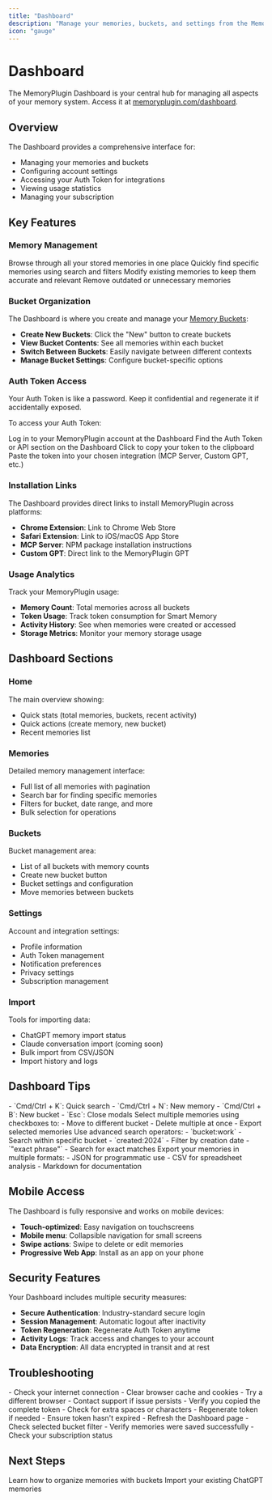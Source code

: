 ```yaml
---
title: "Dashboard"
description: "Manage your memories, buckets, and settings from the MemoryPlugin web dashboard"
icon: "gauge"
---
```


# Dashboard

The MemoryPlugin Dashboard is your central hub for managing all aspects of your memory system. Access it at [memoryplugin.com/dashboard](https://memoryplugin.com/dashboard).

## Overview

The Dashboard provides a comprehensive interface for:
- Managing your memories and buckets
- Configuring account settings
- Accessing your Auth Token for integrations
- Viewing usage statistics
- Managing your subscription

## Key Features

### Memory Management

<CardGroup cols={2}>
  <Card title="View All Memories" icon="list">
    Browse through all your stored memories in one place
  </Card>
  <Card title="Search & Filter" icon="search">
    Quickly find specific memories using search and filters
  </Card>
  <Card title="Edit Memories" icon="edit">
    Modify existing memories to keep them accurate and relevant
  </Card>
  <Card title="Delete Memories" icon="trash">
    Remove outdated or unnecessary memories
  </Card>
</CardGroup>

### Bucket Organization

The Dashboard is where you create and manage your [Memory Buckets](/features/memory-buckets):

- **Create New Buckets**: Click the "New" button to create buckets
- **View Bucket Contents**: See all memories within each bucket
- **Switch Between Buckets**: Easily navigate between different contexts
- **Manage Bucket Settings**: Configure bucket-specific options

### Auth Token Access

<Warning>
Your Auth Token is like a password. Keep it confidential and regenerate it if accidentally exposed.
</Warning>

To access your Auth Token:

<Steps>
  <Step title="Sign In">
    Log in to your MemoryPlugin account at the Dashboard
  </Step>
  <Step title="Locate Token Section">
    Find the Auth Token or API section on the Dashboard
  </Step>
  <Step title="Copy Token">
    Click to copy your token to the clipboard
  </Step>
  <Step title="Use in Integrations">
    Paste the token into your chosen integration (MCP Server, Custom GPT, etc.)
  </Step>
</Steps>

### Installation Links

The Dashboard provides direct links to install MemoryPlugin across platforms:

- **Chrome Extension**: Link to Chrome Web Store
- **Safari Extension**: Link to iOS/macOS App Store
- **MCP Server**: NPM package installation instructions
- **Custom GPT**: Direct link to the MemoryPlugin GPT

### Usage Analytics

Track your MemoryPlugin usage:

- **Memory Count**: Total memories across all buckets
- **Token Usage**: Track token consumption for Smart Memory
- **Activity History**: See when memories were created or accessed
- **Storage Metrics**: Monitor your memory storage usage

## Dashboard Sections

### Home
The main overview showing:
- Quick stats (total memories, buckets, recent activity)
- Quick actions (create memory, new bucket)
- Recent memories list

### Memories
Detailed memory management interface:
- Full list of all memories with pagination
- Search bar for finding specific memories
- Filters for bucket, date range, and more
- Bulk selection for operations

### Buckets
Bucket management area:
- List of all buckets with memory counts
- Create new bucket button
- Bucket settings and configuration
- Move memories between buckets

### Settings
Account and integration settings:
- Profile information
- Auth Token management
- Notification preferences
- Privacy settings
- Subscription management

### Import
Tools for importing data:
- ChatGPT memory import status
- Claude conversation import (coming soon)
- Bulk import from CSV/JSON
- Import history and logs

## Dashboard Tips

<AccordionGroup>
  <Accordion title="Keyboard Shortcuts">
    - `Cmd/Ctrl + K`: Quick search
    - `Cmd/Ctrl + N`: New memory
    - `Cmd/Ctrl + B`: New bucket
    - `Esc`: Close modals
  </Accordion>
  <Accordion title="Bulk Operations">
    Select multiple memories using checkboxes to:
    - Move to different bucket
    - Delete multiple at once
    - Export selected memories
  </Accordion>
  <Accordion title="Search Syntax">
    Use advanced search operators:
    - `bucket:work` - Search within specific bucket
    - `created:2024` - Filter by creation date
    - `"exact phrase"` - Search for exact matches
  </Accordion>
  <Accordion title="Export Options">
    Export your memories in multiple formats:
    - JSON for programmatic use
    - CSV for spreadsheet analysis
    - Markdown for documentation
  </Accordion>
</AccordionGroup>

## Mobile Access

The Dashboard is fully responsive and works on mobile devices:

- **Touch-optimized**: Easy navigation on touchscreens
- **Mobile menu**: Collapsible navigation for small screens
- **Swipe actions**: Swipe to delete or edit memories
- **Progressive Web App**: Install as an app on your phone

## Security Features

Your Dashboard includes multiple security measures:

- **Secure Authentication**: Industry-standard secure login
- **Session Management**: Automatic logout after inactivity
- **Token Regeneration**: Regenerate Auth Token anytime
- **Activity Logs**: Track access and changes to your account
- **Data Encryption**: All data encrypted in transit and at rest

## Troubleshooting

<AccordionGroup>
  <Accordion title="Can't access Dashboard">
    - Check your internet connection
    - Clear browser cache and cookies
    - Try a different browser
    - Contact support if issue persists
  </Accordion>
  <Accordion title="Auth Token not working">
    - Verify you copied the complete token
    - Check for extra spaces or characters
    - Regenerate token if needed
    - Ensure token hasn't expired
  </Accordion>
  <Accordion title="Memories not appearing">
    - Refresh the Dashboard page
    - Check selected bucket filter
    - Verify memories were saved successfully
    - Check your subscription status
  </Accordion>
</AccordionGroup>

## Next Steps

<CardGroup cols={2}>
  <Card
    title="Create Your First Bucket"
    icon="folder"
    href="/features/memory-buckets"
  >
    Learn how to organize memories with buckets
  </Card>
  <Card
    title="Import from ChatGPT"
    icon="download"
    href="/features/chat-history-import"
  >
    Import your existing ChatGPT memories
  </Card>
</CardGroup>
